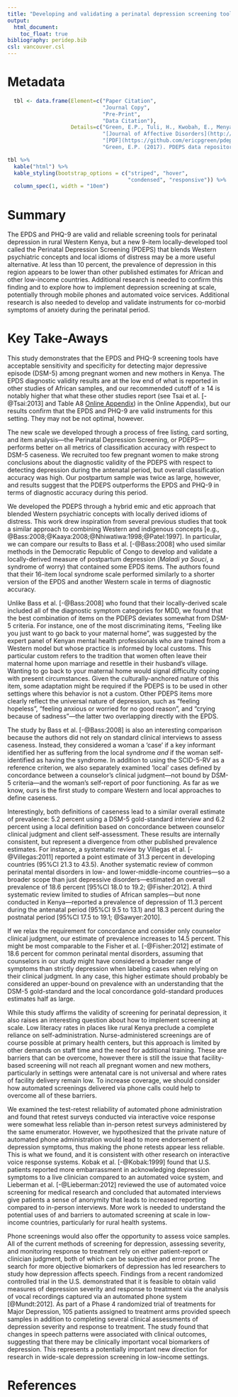 ```yaml
---
title: "Developing and validating a perinatal depression screening tool in Kenya blending Western criteria with local idioms: A mixed methods study"
output:
  html_document:
    toc_float: true
bibliography: peridep.bib
csl: vancouver.csl
---
```


# Metadata

```r
  tbl <- data.frame(Element=c("Paper Citation", 
                              "Journal Copy", 
                              "Pre-Print", 
                              "Data Citation"),
                    Details=c("Green, E.P., Tuli, H., Kwobah, E., Menya, D., Chesire, I., & Schmidt, C. (in press). Developing and validating a perinatal depression screening tool in Kenya blending Western criteria with local idioms: A mixed methods study. *Journal of Affective Disorders*. doi: 10.1016/j.jad.2017.11.027",
                              "[Journal of Affective Disorders](http://www.jad-journal.com/article/S0165-0327(17)30263-X/abstract)",
                              "[PDF](https://github.com/ericpgreen/pdeps/raw/master/data%20and%20replication%20files/replication/JAD/manuscript.pdf)",
                              "Green, E.P. (2017). PDEPS data repository. [![DOI](https://zenodo.org/badge/115718962.svg)](https://zenodo.org/badge/latestdoi/115718962)"))

tbl %>%
  kable("html") %>%
  kable_styling(bootstrap_options = c("striped", "hover", 
                                      "condensed", "responsive")) %>%
  column_spec(1, width = "10em")
```

# Summary

The EPDS and PHQ-9 are valid and reliable screening tools for perinatal depression in rural Western Kenya, but a new 9-item locally-developed tool called the Perinatal Depression Screening (PDEPS) that blends Western psychiatric concepts and local idioms of distress may be a more useful alternative. At less than 10 percent, the prevalence of depression in this region appears to be lower than other published estimates for African and other low-income countries. Additional research is needed to confirm this finding and to explore how to implement depression screening at scale, potentially through mobile phones and automated voice services. Additional research is also needed to develop and validate instruments for co-morbid symptoms of anxiety during the perinatal period.

# Key Take-Aways

This study demonstrates that the EPDS and PHQ-9 screening tools have acceptable sensitivity and specificity for detecting major depressive episode (DSM-5) among pregnant women and new mothers in Kenya. The EPDS diagnostic validity results are at the low end of what is reported in other studies of African samples, and our recommended cutoff of $\geq$ 14 is notably higher that what these other studies report (see Tsai et al. [-@Tsai:2013] and Table A8 [Online Appendix](https://www.sciencedirect.com/science/MiamiMultiMediaURL/1-s2.0-S016503271730263X/1-s2.0-S016503271730263X-mmc1.pdf/271035/html/S016503271730263X/be8563ea377bdaa094ee8e1728e4e95c/mmc1.pdf)) in the Online Appendix), but our results confirm that the EPDS and PHQ-9 are valid instruments for this setting. They may not be not optimal, however.

The new scale we developed through a process of free listing, card sorting, and item analysis---the Perinatal Depression Screening, or PDEPS---performs better on all metrics of classification accuracy with respect to DSM-5 caseness. We recruited too few pregnant women to make strong conclusions about the diagnostic validity of the PDEPS with respect to detecting depression during the antenatal period, but overall classification accuracy was high. Our postpartum sample was twice as large, however, and results suggest that the PDEPS outperforms the EPDS and PHQ-9 in terms of diagnostic accuracy during this period.

We developed the PDEPS through a hybrid emic and etic approach that blended Western psychiatric concepts with locally derived idioms of distress. This work drew inspiration from several previous studies that took a similar approach to combining Western and indigenous concepts [e.g., @Bass:2008;@Kaaya:2008;@Nhiwatiwa:1998;@Patel:1997]. In particular, we can compare our results to Bass et al. [-@Bass:2008] who used similar methods in the Democratic Republic of Congo to develop and validate a locally-derived measure of postpartum depression (*Maladi ya Souci*, a syndrome of worry) that contained some EPDS items. The authors found that their 16-item local syndrome scale performed similarly to a shorter version of the EPDS and another Western scale in terms of diagnostic accuracy.

Unlike Bass et al. [-@Bass:2008] who found that their locally-derived scale included all of the diagnostic symptom categories for MDD, we found that the best combination of items on the PDEPS deviates somewhat from DSM-5 criteria. For instance, one of the most discriminating items, "Feeling like you just want to go back to your maternal home", was suggested by the expert panel of Kenyan mental health professionals who are trained from a Western model but whose practice is informed by local customs. This particular custom refers to the tradition that women often leave their maternal home upon marriage and resettle in their husband's village. Wanting to go back to your maternal home would signal difficulty coping with present circumstances. Given the culturally-anchored nature of this item, some adaptation might be required if the PDEPS is to be used in other settings where this behavior is not a custom. Other PDEPS items more clearly reflect the universal nature of depression, such as "feeling hopeless", "feeling anxious or worried for no good reason", and "crying because of sadness"---the latter two overlapping directly with the EPDS.

The study by Bass et al. [-@Bass:2008] is also an interesting comparison because the authors did not rely on standard clinical interviews to assess caseness. Instead, they considered a woman a 'case' if a key informant identified her as suffering from the local syndrome *and* if the woman self-identified as having the syndrome. In addition to using the SCID-5-RV as a reference criterion, we also separately examined 'local' cases defined by concordance between a counselor's clinical judgment---not bound by DSM-5 criteria---and the woman's self-report of poor functioning. As far as we know, ours is the first study to compare Western and local approaches to define caseness.

Interestingly, both definitions of caseness lead to a similar overall estimate of prevalence: 5.2 percent using a DSM-5 gold-standard interview and 6.2 percent using a local definition based on concordance between counselor clinical judgment and client self-assessment. These results are internally consistent, but represent a divergence from other published prevalence estimates. For instance, a systematic review by Villegas et al. [-@Villegas:2011] reported a point estimate of 31.3 percent in developing countries (95%CI 21.3 to 43.5). Another systematic review of common perinatal mental disorders in low- and lower-middle-income countries---so a broader scope than just depressive disorders---estimated an overall prevalence of 18.6 percent [95%CI 18.0 to 19.2; @Fisher:2012]. A third systematic review limited to studies of African samples---but none conducted in Kenya---reported a prevalence of depression of 11.3 percent during the antenatal period (95%CI 9.5 to 13.1) and 18.3 percent during the postnatal period [95%CI 17.5 to 19.1; @Sawyer:2010].

If we relax the requirement for concordance and consider only counselor clinical judgment, our estimate of prevalence increases to 14.5 percent. This might be most comparable to the Fisher et al. [-@Fisher:2012] estimate of 18.6 percent for common perinatal mental disorders, assuming that counselors in our study might have considered a broader range of symptoms than strictly depression when labeling cases when relying on their clinical judgment. In any case, this higher estimate should probably be considered an upper-bound on prevalence with an understanding that the DSM-5 gold-standard and the local concordance gold-standard produces estimates half as large.

While this study affirms the validity of screening for perinatal depression, it also raises an interesting question about how to implement screening at scale. Low literacy rates in places like rural Kenya preclude a complete reliance on self-administration. Nurse-administered screenings are of course possible at primary health centers, but this approach is limited by other demands on staff time and the need for additional training. These are barriers that can be overcome, however there is still the issue that facility-based screening will not reach all pregnant women and new mothers, particularly in settings were antenatal care is not universal and where rates of facility delivery remain low. To increase coverage, we should consider how automated screenings delivered via phone calls could help to overcome all of these barriers.

We examined the test-retest reliability of automated phone administration and found that retest surveys conducted via interactive voice response were somewhat less reliable than in-person retest surveys administered by the same enumerator. However, we hypothesized that the private nature of automated phone administration would lead to more endorsement of depression symptoms, thus making the phone retests appear less reliable. This is what we found, and it is consistent with other research on interactive voice response systems. Kobak et al. [-@Kobak:1999] found that U.S. patients reported more embarrassment in acknowledging depression symptoms to a live clinician compared to an automated voice system, and Lieberman et al. [-@Lieberman:2012] reviewed the use of automated voice screening for medical research and concluded that automated interviews give patients a sense of anonymity that leads to increased reporting compared to in-person interviews. More work is needed to understand the potential uses of and barriers to automated screening at scale in low-income countries, particularly for rural health systems.

Phone screenings would also offer the opportunity to assess voice samples. All of the current methods of screening for depression, assessing severity, and monitoring response to treatment rely on either patient-report or clinician judgment, both of which can be subjective and error prone. The search for more objective biomarkers of depression has led researchers to study how depression affects speech. Findings from a recent randomized controlled trial in the U.S. demonstrated that it is feasible to obtain valid measures of depression severity and response to treatment via the analysis of vocal recordings captured via an automated phone system [@Mundt:2012]. As part of a Phase 4 randomized trial of treatments for Major Depression, 105 patients assigned to treatment arms provided speech samples in addition to completing several clinical assessments of depression severity and response to treatment. The study found that changes in speech patterns were associated with clinical outcomes, suggesting that there may be clinically important vocal biomarkers of depression. This represents a potentially important new direction for research in wide-scale depression screening in low-income settings.

# References